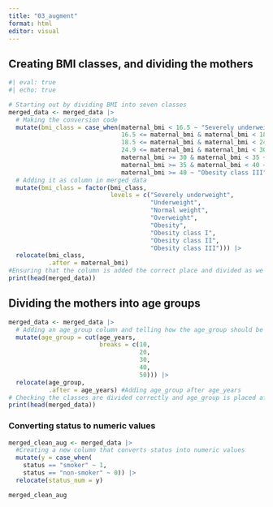 ```yaml
---
title: "03_augment"
format: html
editor: visual
---
```


## Creating BMI classes, and dividing the mothers

```r
#| eval: true
#| echo: true

# Starting out by dividing BMI into seven classes
merged_data <- merged_data |> 
  # Making the conversion code
  mutate(bmi_class = case_when(maternal_bmi < 16.5 ~ "Severely underweight",
                               16.5 <= maternal_bmi & maternal_bmi < 18.5 ~ "Underweight",
                               18.5 <= maternal_bmi & maternal_bmi < 24.9 ~ "Normal weight",
                               24.9 <= maternal_bmi & maternal_bmi < 30 ~ "Overweight",
                               maternal_bmi >= 30 & maternal_bmi < 35 ~ "Obesity class I",
                               maternal_bmi >= 35 & maternal_bmi < 40 ~ "Obesity class II",
                               maternal_bmi >= 40 ~ "Obesity class III")) |>
  # Adding it as column in merged_data
  mutate(bmi_class = factor(bmi_class,
                            levels = c("Severely underweight",
                                       "Underweight",
                                       "Normal weight", 
                                       "Overweight",
                                       "Obesity", 
                                       "Obesity class I",
                                       "Obesity class II", 
                                       "Obesity class III"))) |>
  relocate(bmi_class,
           .after = maternal_bmi)
#Ensuring that the column is added the correct place and divided as we want. We still want to keep maternal_bmi.
print(head(merged_data))
```

## Dividing the mothers into age groups

```r
merged_data <- merged_data |> 
  # Adding an age_group column and telling how the age_group should be divided. 
  mutate(age_group = cut(age_years,
                         breaks = c(10,
                                    20,
                                    30,
                                    40,
                                    50))) |>
  relocate(age_group,
           .after = age_years) #Adding age_group after age_years
# Checking the classes are divided correctly and age_group is placed after age_years
print(head(merged_data))
```

### Converting status to numeric values

```r
merged_clean_aug <- merged_data |> 
  #Creating a new column that converts status into numeric values
  mutate(y = case_when(
    status == "smoker" ~ 1,
    status == "non-smoker" ~ 0)) |> 
  relocate(status_num = y)

merged_clean_aug
```

### 
